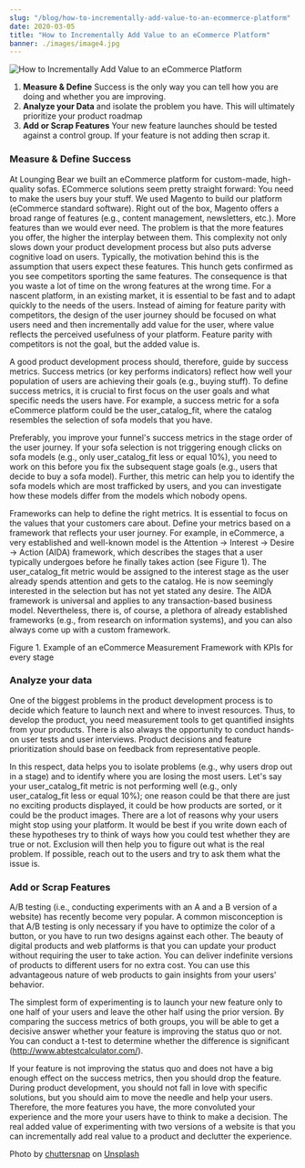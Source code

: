 ```yaml
---
slug: "/blog/how-to-incrementally-add-value-to-an-ecommerce-platform"
date: 2020-03-05
title: "How to Incrementally Add Value to an eCommerce Platform"
banner: ./images/image4.jpg
---
```


![How to Incrementally Add Value to an eCommerce Platform](./images/image4.jpg)


1. **Measure & Define** Success is the only way you can tell how you are doing and whether you are improving.
2. **Analyze your Data** and isolate the problem you have. This will ultimately prioritize your product roadmap
3. **Add or Scrap Features** Your new feature launches should be tested against a control group. If your feature is not adding then scrap it.  

### Measure & Define Success

At Lounging Bear we built an eCommerce platform for custom-made, high-quality sofas. ECommerce solutions seem pretty straight forward: You need to make the users buy your stuff. We used Magento to build our platform (eCommerce standard software). Right out of the box, Magento offers a broad range of features (e.g., content management, newsletters, etc.). More features than we would ever need. The problem is that the more features you offer, the higher the interplay between them. This complexity not only slows down your product development process but also puts adverse cognitive load on users. Typically, the motivation behind this is the assumption that users expect these features. This hunch gets confirmed as you see competitors sporting the same features. The consequence is that you waste a lot of time on the wrong features at the wrong time. For a nascent platform, in an existing market, it is essential to be fast and to adapt quickly to the needs of the users. Instead of aiming for feature parity with competitors, the design of the user journey should be focused on what users need and then incrementally add value for the user, where value reflects the perceived usefulness of your platform. Feature parity with competitors is not the goal, but the added value is. 

A good product development process should, therefore, guide by success metrics. Success metrics (or key performs indicators) reflect how well your population of users are achieving their goals (e.g., buying stuff). To define success metrics, it is crucial to first focus on the user goals and what specific needs the users have. For example, a success metric for a sofa eCommerce platform could be the user_catalog_fit, where the catalog resembles the selection of sofa models that you have.
 
<UserCatalogFit/>

Preferably, you improve your funnel's success metrics in the stage order of the user journey. If your sofa selection is not triggering enough clicks on sofa models (e.g., only user_catalog_fit less or equal 10%), you need to work on this before you fix the subsequent stage goals (e.g., users that decide to buy a sofa model). Further, this metric can help you to identify the sofa models which are most trafficked by users, and you can investigate how these models differ from the models which nobody opens. 

Frameworks can help to define the right metrics. It is essential to focus on the values that your customers care about. Define your metrics based on a framework that reflects your user journey. For example, in eCommerce, a very established and well-known model is the Attention → Interest → Desire → Action (AIDA) framework, which describes the stages that a user typically undergoes before he finally takes action (see Figure 1). The user_catalog_fit metric would be assigned to the interest stage as the user already spends attention and gets to the catalog. He is now seemingly interested in the selection but has not yet stated any desire. The AIDA framework is universal and applies to any transaction-based business model. Nevertheless, there is, of course, a plethora of already established frameworks (e.g., from research on information systems), and you can also always come up with a custom framework. 

<ExampleFramework />

Figure 1. Example of an eCommerce Measurement Framework with KPIs for every stage

### Analyze your data

One of the biggest problems in the product development process is to decide which feature to launch next and where to invest resources. Thus, to develop the product, you need measurement tools to get quantified insights from your products. There is also always the opportunity to conduct hands-on user tests and user interviews. Product decisions and feature prioritization should base on feedback from representative people.

In this respect, data helps you to isolate problems (e.g., why users drop out in a stage) and to identify where you are losing the most users. Let's say your user_catalog_fit metric is not performing well (e.g., only user_catalog_fit less or equal 10%); one reason could be that there are just no exciting products displayed, it could be how products are sorted, or it could be the product images. There are a lot of reasons why your users might stop using your platform. It would be best if you write down each of these hypotheses try to think of ways how you could test whether they are true or not. Exclusion will then help you to figure out what is the real problem. If possible, reach out to the users and try to ask them what the issue is. 


### Add or Scrap Features
A/B testing (i.e., conducting experiments with an A and a B version of a website) has recently become very popular. A common misconception is that A/B testing is only necessary if you have to optimize the color of a button, or you have to run two designs against each other. The beauty of digital products and web platforms is that you can update your product without requiring the user to take action. You can deliver indefinite versions of products to different users for no extra cost. You can use this advantageous nature of web products to gain insights from your users' behavior. 

The simplest form of experimenting is to launch your new feature only to one half of your users and leave the other half using the prior version. By comparing the success metrics of both groups, you will be able to get a decisive answer whether your feature is improving the status quo or not. You can conduct a t-test to determine whether the difference is significant (http://www.abtestcalculator.com/). 

If your feature is not improving the status quo and does not have a big enough effect on the success metrics, then you should drop the feature. During product development, you should not fall in love with specific solutions, but you should aim to move the needle and help your users. Therefore, the more features you have, the more convoluted your experience and the more your users have to think to make a decision. The real added value of experimenting with two versions of a website is that you can incrementally add real value to a product and declutter the experience.



Photo by [chuttersnap](https://unsplash.com/@chuttersnap?utm_source=unsplash&utm_medium=referral&utm_content=creditCopyText) on [Unsplash](https://unsplash.com)